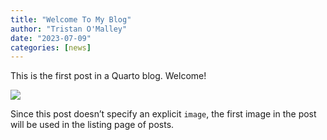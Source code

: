 ```yaml
---
title: "Welcome To My Blog"
author: "Tristan O'Malley"
date: "2023-07-09"
categories: [news]
---
```


This is the first post in a Quarto blog. Welcome!

![](thumbnail.jpg)

Since this post doesn't specify an explicit `image`, the first image in the post will be used in the listing page of posts.
